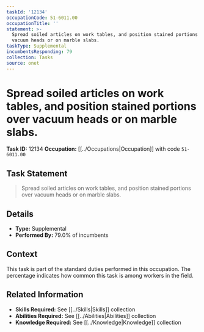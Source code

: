 ```yaml
---
taskId: '12134'
occupationCode: 51-6011.00
occupationTitle: ''
statement: >-
  Spread soiled articles on work tables, and position stained portions over
  vacuum heads or on marble slabs.
taskType: Supplemental
incumbentsResponding: 79
collection: Tasks
source: onet
---
```

# Spread soiled articles on work tables, and position stained portions over vacuum heads or on marble slabs.

**Task ID:** 12134
**Occupation:** [[../Occupations|Occupation]] with code `51-6011.00`

## Task Statement

> Spread soiled articles on work tables, and position stained portions over vacuum heads or on marble slabs.

## Details

- **Type:** Supplemental
- **Performed By:** 79.0% of incumbents

## Context

This task is part of the standard duties performed in this occupation. The percentage indicates how common this task is among workers in the field.

## Related Information

- **Skills Required:** See [[../Skills|Skills]] collection
- **Abilities Required:** See [[../Abilities|Abilities]] collection
- **Knowledge Required:** See [[../Knowledge|Knowledge]] collection
